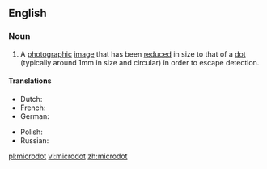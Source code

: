 ==English==
{{wikipedia}}

===Noun===
{{en-noun}}

# A [[photographic]] [[image]] that has been [[reduce]]d in size to that of a [[dot]] (typically around 1mm in size and circular) in order to escape detection.

====Translations====
{{trans-top|image that has been reduced in size to that of a dot}}
* Dutch: {{t|nl|microdot}}
* French: {{t|fr|micropoint}}
* German: {{t|de|Mikropunkt}}
{{trans-mid}}
* Polish: {{t|pl|mikrokropka}}
* Russian: {{t|ru|микроточка}}
{{trans-bottom}}

[[pl:microdot]]
[[vi:microdot]]
[[zh:microdot]]